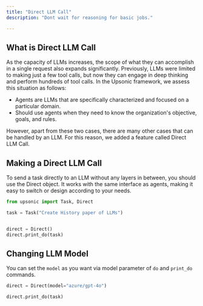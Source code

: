 ```yaml
---
title: "Direct LLM Call"
description: "Dont wait for reasoning for basic jobs."

---
```


## What is Direct LLM Call

As the capacity of LLMs increases, the scope of what they can accomplish in a single request also expands significantly. Previously, LLMs were limited to making just a few tool calls, but now they can engage in deep thinking and perform hundreds of tool calls. In the Upsonic framework, we assess this situation as follows:

- Agents are LLMs that are specifically characterized and focused on a particular domain.
- Should use agents when they need to know the organization's objective, goals, and rules.

However, apart from these two cases, there are many other cases that can be handled by an LLM. For this reason, we added a feature called Direct LLM Call.

## Making a Direct LLM Call

To send a task directly to an LLM without any layers in between, you should use the Direct object. It works with the same interface as agents, making it easy to switch or design according to your needs.

```python
from upsonic import Task, Direct

task = Task("Create History paper of LLMs")


direct = Direct()
direct.print_do(task)
```

## Changing LLM Model

You can set the `model` as you want via model parameter of  `do` and `print_do` commands.

```python
direct = Direct(model="azure/gpt-4o")

direct.print_do(task)
```